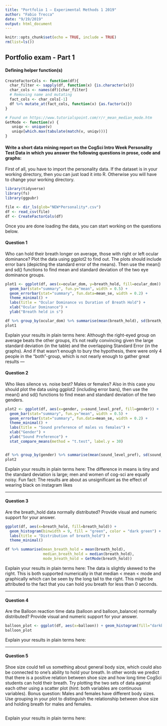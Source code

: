 ```yaml
---
title: "Portfolio 1 — Experimental Methods 1 2019"
author: "Fabio Trecca"
date: "9/19/2019"
output: html_document
---
```


```r
knitr::opts_chunk$set(echo = TRUE, include = TRUE)
rm(list=ls())
```

## Portfolio exam - Part 1

#### Defining helper function(s)
```r
CreateFactorCols <- function(df){
  char_filter <- sapply(df, function(x) {is.character(x)}) 
  char_cols <- names(df)[char_filter]
  # Removing name and mutating
  fact_cols <- char_cols[-1] 
  df %>% mutate_at(fact_cols, function(x) {as.factor(x)})
}

# Found on https://www.tutorialspoint.com/r/r_mean_median_mode.htm
GetMode <- function(v) {
   uniqv <- unique(v)
   uniqv[which.max(tabulate(match(v, uniqv)))]
}
```


#### Write a short data mining report on the CogSci Intro Week Personality Test Data in which you answer the following questions in prose, code and graphs:

First of all, you have to import the personality data. If the dataset is in your working directory, then you can just load it into R. Otherwise you will have to change your working directory.

```r
library(tidyverse)
library(fs)
library(ggpubr)

file <- dir_ls(glob="NEW*Personality*.csv")
df <- read_csv(file)
df <- CreateFactorCols(df)
```

Once you are done loading the data, you can start working on the questions below.

#### Question 1

Who can hold their breath longer on average, those with right or left ocular dominance? Plot the data using ggplot2 to find out. The plots should include error bars (depicting the standard error of the means). Then use the mean() and sd() functions to find mean and standard deviation of the two eye dominance groups.


```r
plot1 <- ggplot(df, aes(x=ocular_dom, y=breath_hold, fill=ocular_dom)) +
  geom_bar(stat="summary", fun.y="mean", width = 0.5) + 
  geom_errorbar(stat="summary", fun.data=mean_se, width = 0.2) + 
  theme_minimal() + 
  labs(title = "Ocular Dominance vs Duration of Breath Hold") + 
  xlab("Ocular Dominance") + 
  ylab("Breath held in s")

df %>% group_by(ocular_dom) %>% summarise(mean(breath_hold), sd(breath_hold), n_people = n())
plot1
```

Explain your results in plain terms here: 
Although the right-eyed group on average beats the other groups, it's not really convincing given the large standard deviation
(in the table) and the overlapping Standard Error (in the graphs). And if that wasn't enough to bury the hypothesis, there were only
4 people in the "both"-group, which is not nearly enough to gather great results
---

#### Question 2

Who likes silence vs. noise best? Males or females? Also in this case you should plot the data using ggplot2 (including error bars), then use the mean() and sd() functions to find mean and standard deviation of the two genders.

```r
plot2 <- ggplot(df, aes(x=gender, y=sound_level_pref, fill=gender)) +
  geom_bar(stat="summary", fun.y="mean", width = 0.5) + 
  geom_errorbar(stat="summary", fun.data=mean_se, width = 0.2) + 
  theme_minimal() + 
  labs(title = "Sound preference of males vs females") + 
  xlab("Gender") + 
  ylab("Sound Preference") + 
  stat_compare_means(method = "t.test", label.y = 30)


df %>% group_by(gender) %>% summarise(mean(sound_level_pref), sd(sound_level_pref), n_subjects=n())
plot2
```

Explain your results in plain terms here: 
The difference in means is tiny and the standard deviation is large; men and women of cog-sci are equally noisy. Fun fact: The results are about as unsignificant as the effect of wearing black on instagram likes

---

#### Question 3

Are the breath_hold data normally distributed? Provide visual and numeric support for your answer.

```r
ggplot(df, aes(x=breath_hold, fill=breath_hold)) +
  geom_histogram(binwidth = 9, fill = "green", color = "dark green") + 
  labs(title = "Distribution of breath_hold") + 
  theme_minimal()

df %>% summarise(mean_breath_hold = mean(breath_hold),
                 median_breath_hold = median(breath_hold),
                 mode_breath_hold = GetMode(breath_hold))
```


Explain your results in plain terms here: 
The data is slightly skewed to the right. This is both supported numerically in that median < mean < mode and graphically which can be seen by the long tail to the right. This might be attributed to the fact that you can hold you breath for less than 0 seconds. 

---

#### Question 4

Are the Balloon reaction time data (balloon and balloon_balance) normally distributed? Provide visual and numeric support for your answer.

```r
balloon_plot <- ggplot(df, aes(x=balloon)) + geom_histogram(fill="darkblue", binwidth = 9)
balloon_plot

```


Explain your results in plain terms here: 

---

#### Question 5

Shoe size could tell us something about general body size, which could also be connected to one's ability to hold your breath. In other words we predict that there is a positive relation between shoe size and how long time CogSci students can hold their breath. Try plotting the two sets of data against each other using a scatter plot (hint: both variables are continuous variables). Bonus question: Males and females have different body sizes. Use grouping in your plot to distinguish the relationship between shoe size and holding breath for males and females.

```r

```


Explain your results in plain terms here: 



